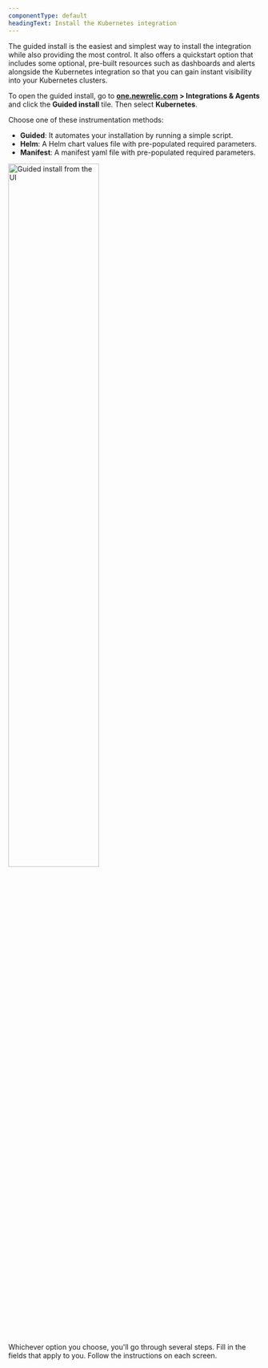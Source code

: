 ```yaml
---
componentType: default
headingText: Install the Kubernetes integration
---
```


The guided install is the easiest and simplest way to install the integration while also providing the most control. It also offers a quickstart option that includes some optional, pre-built resources such as dashboards and alerts alongside the Kubernetes integration so that you can gain instant visibility into your Kubernetes clusters.

To open the guided install, go to <DNT>**[one.newrelic.com](https://one.newrelic.com/) > Integrations & Agents**</DNT> and click the <DNT>**Guided install**</DNT> tile. Then select <DNT>**Kubernetes**</DNT>.

Choose one of these instrumentation methods:

* **Guided**: It automates your installation by running a simple script.
* **Helm**: A Helm chart values file with pre-populated required parameters.
* **Manifest**: A manifest yaml file with pre-populated required parameters.

<img
    width="60%;"
    title="Guided install from the UI"
    alt="Guided install from the UI"
    src="/images/kubernetes_screenshot-crop_guided-install-ui.webp"
/>


Whichever option you choose, you'll go through several steps. Fill in the fields that apply to you. Follow the instructions on each screen. 
